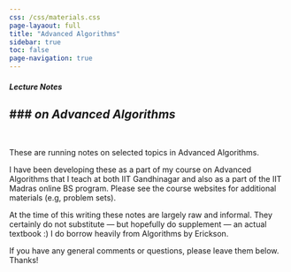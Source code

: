 ```yaml
---
css: /css/materials.css
page-layaout: full
title: "Advanced Algorithms"
sidebar: true
toc: false
page-navigation: true
---
```


##### Lecture Notes 
### _on Advanced Algorithms_
---

<p>&nbsp;</p>

These are running notes on selected topics in Advanced Algorithms.

I have been developing these as a part of my course on Advanced Algorithms that I teach at both IIT Gandhinagar and also as a part of the IIT Madras online BS program. Please see the course websites for additional materials (e.g, problem sets).

At the time of this writing these notes are largely raw and informal. They certainly do not substitute --- but hopefully do supplement --- an actual textbook :) I do borrow heavily from Algorithms by Erickson.

If you have any general comments or questions, please leave them below. Thanks!